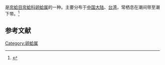 {{noteTA
|T=zh-cn:明卵蛤; zh-tw:射帶黃文蛤;
|1=zh-cn:明卵蛤; zh-tw:射帶黃文蛤;
}}
{{Speciesbox
| name = 明卵蛤
| image = 
| image_width = 
| genus = Pitar
| species = pellucidum
| authority = (Lamarck, 1818)
}}
{{地区用词4|start=学名：''{{lang|la|Pitar pellucidum}}''|cn=明卵蛤|tw=射帶黃文蛤|as=称}}是[[帘蛤目|帘蛤目]][[帘蛤科|帘蛤科]][[卵蛤属|卵蛤属]]的一种。主要分布于[[中国大陆|中国大陆]]、[[台湾|台湾]]，常栖息在潮间带至潮下带。<ref>{{cite web|url=http://shell.sinica.edu.tw/chinese/shellbase_detail.php?science_no=2708|title=国际贝库：明卵蛤|publisher=台湾贝类资料库|accessdate=2009-08-11|archive-date=2016-03-04|archive-url=https://web.archive.org/web/20160304125826/http://shell.sinica.edu.tw/chinese/shellbase_detail.php?science_no=2708|dead-url=no}}</ref>

== 参考文献 ==
{{reflist|2}}
{{Taxonbar|from=Q11087732}}

[[Category:卵蛤属|Category:卵蛤属]]